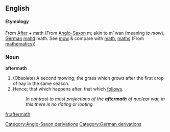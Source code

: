==English==
{{webster}}
====Etymology====
From [[After]] + math (From [[w:Old English language|Anglo-Saxon]][[Category:Anglo-Saxon derivations]] m;  akin to m&macr;wan (meaning ''to mow''), [[w:German language|German]][[Category:German derivations]] [[mahd]] math. See [[mow]] & compare with [[math]], [[maths]] (From [[mathematics]]))

===Noun===
'''aftermath'''

#(Obsolete) A second mowing; the grass which grows after the first crop of hay in the same season. 
#Hence; that which happens after, that which [[follow]]s.
#:''In contrast to most projections of the '''aftermath''' of nuclear war, in this there is no rioting or looting.''

[[fr:aftermath]]